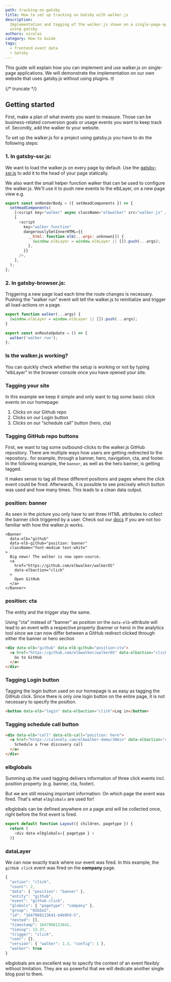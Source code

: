 ```yaml
---
path: tracking-on-gatsby
title: How to set up tracking on Gatsby with walker.js
description:
  Implementation and tagging of the walker.js shown on a single-page-application
  using gatsby.
authors: nicolas
category: How-to Guide
tags:
  - frontend event data
  - Gatsby
---
```


This guide will explain how you can implement and use walker.js on single-page
applications. We will demonstrate the implementation on our own website that
uses gatsby.js without using plugins. 🤓

{/* truncate */}

## Getting started

First, make a plan of what events you want to measure. Those can be
business-related conversion goals or usage events you want to keep track of.
Secondly, add the walker to your website.

To set up the walker.js for a project using gatsby.js you have to do the
following steps:

### 1. In gatsby-ssr.js:

We want to load the walker.js on every page by default. Use the
[gatsby-ssr.js](https://www.gatsbyjs.com/docs/reference/config-files/gatsby-ssr/)
to add it to the head of your page statically.

We also want the small helper function walker that can be used to configure the
walker.js. We'll use it to push new events to the elbLayer, on a new page view
e.g.

```js
export const onRenderBody = ({ setHeadComponents }) => {
  setHeadComponents(
    [<script key="walker" async className="elbwalker" src="walker.js" />],
    [
      <script
        key="walker_function"
        dangerouslySetInnerHTML={{
          __html: function elb(...args: unknown[]) {
            (window.elbLayer = window.elbLayer || []).push(...args);
          },
        }}
      />,
    ],
  );
};
```

### 2. In gatsby-browser.js:

Triggering a new page load each time the route changes is necessary. Pushing the
"walker run" event will tell the walker.js to reinitialize and trigger all
load-actions on a page.

```js
export function walker(...args) {
  (window.elbLayer = window.elbLayer || []).push(...args);
}

export const onRouteUpdate = () => {
  walker('walker run');
};
```

### Is the walker.js working?

You can quickly check whether the setup is working or not by typing “elbLayer”
in the browser console once you have opened your site.

### Tagging your site

In this example we keep it simple and only want to tag some basic click events
on our homepage:

1. Clicks on our Github repo
2. Clicks on our Login button
3. Clicks on our “schedule call” button (hero, cta)

### Tagging GitHub repo buttons

First, we want to tag some outbound-clicks to the walker.js GitHub repository.
There are multiple ways how users are getting redirected to the repository.. for
example, through a banner, hero, navigation, cta, and footer. In the following
example, the `banner`, as well as the hero banner, is getting tagged.

It makes sense to tag all these different positions and pages where the click
event could be fired. Afterwards, it is possible to see precisely which button
was used and how many times. This leads to a clean data output.

### position: banner

As seen in the picture you only have to set three HTML attributes to collect the
banner click triggered by a user. Check out our [docs](/docs/) if you are not
too familiar with how the walker.js works.

```JSX
<Banner
  data-elb="github"
  data-elb-github="position: banner"
  className="font-medium text-white"
>
  Big news! The walker is now open-source.
  <a
    href="https://github.com/elbwalker/walkerOS"
    data-elbaction="click"
  >
    Open GitHub
  </a>
</Banner>
```

### position: cta

The entity and the trigger stay the same.

Using "cta" instead of "banner" as position on the `data-elb`-attribute will
lead to an event with a respective property (banner or hero) in the analytics
tool since we can now differ between a GitHub redirect clicked through either
the banner or hero section

```html
<div data-elb="github" data-elb-github="position:cta">
  <a href="https://github.com/elbwalker/walkerOS" data-elbaction="click">
    Go to GitHub
  </a>
</div>
```

### Tagging Login button

Tagging the login button used on our homepage is as easy as tagging the GitHub
click. Since there is only one login button on the entire page, it is not
necessary to specify the position.

```html
<button data-elb="login" data-elbaction="click">Log in</button>
```

### Tagging schedule call button

```html
<div data-elb="call" data-elb-call="position: hero">
  <a href="https://calendly.com/elbwalker-demo/30min" data-elbaction="click">
    Schedule a free discovery call
  </a>
</div>
```

### elbglobals

Summing up the used tagging delivers information of three click events incl.
position property (e.g. banner, cta, footer).

But we are still missing important information: On which page the event was
fired. That's what `elbglobals` are used for!

elbglobals can be defined anywhere on a page and will be collected once, right
before the first event is fired.

```js
export default function Layout({ children, pagetype }) {
  return (
    <div data-elbglobals={ pagetype } >
  )}
```

### dataLayer

We can now exactly track where our event was fired. In this example, the
`gitHub click` event was fired on the **company** page.

```js
{
  "action": "click",
  "count": 2,
  "data": { "position": "banner" },
  "entity": "github",
  "event": "github click",
  "globals": { "pagetype": "company" },
  "group": "01b5e2",
  "id": "1647968113641-b4b9h9-5",
  "nested": [],
  "timestamp": 1647968113641,
  "timing": 13.37,
  "trigger": "click",
  "user": {},
  "version": { "walker": 1.3, "config": 1 },
  "walker": true
}
```

elbglobals are an excellent way to specify the context of an event flexibly
without limitation. They are so powerful that we will dedicate another single
blog post to them.
